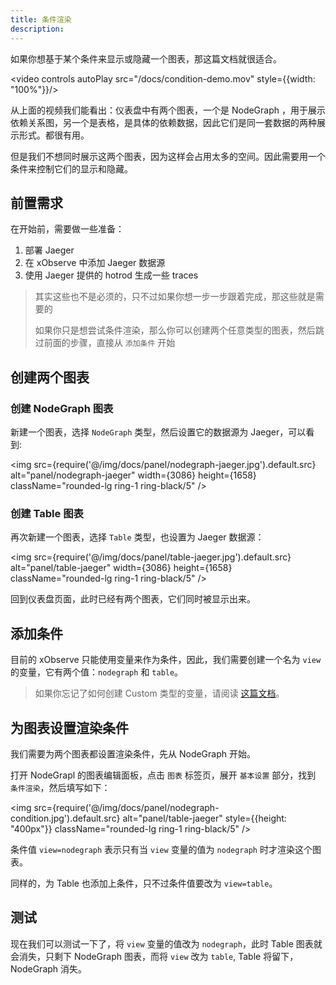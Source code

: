 ```yaml
---
title: 条件渲染
description: 
---
```


如果你想基于某个条件来显示或隐藏一个图表，那这篇文档就很适合。

<video controls autoPlay src="/docs/condition-demo.mov" style={{width: "100%"}}/>


从上面的视频我们能看出：仪表盘中有两个图表，一个是 NodeGraph ，用于展示依赖关系图，另一个是表格，是具体的依赖数据，因此它们是同一套数据的两种展示形式。都很有用。

但是我们不想同时展示这两个图表，因为这样会占用太多的空间。因此需要用一个条件来控制它们的显示和隐藏。


## 前置需求

在开始前，需要做一些准备：

1. 部署 Jaeger
2. 在 xObserve 中添加 Jaeger 数据源
3. 使用 Jaeger 提供的 hotrod 生成一些 traces

> 其实这些也不是必须的，只不过如果你想一步一步跟着完成，那这些就是需要的
>
> 如果你只是想尝试条件渲染，那么你可以创建两个任意类型的图表，然后跳过前面的步骤，直接从 `添加条件` 开始


## 创建两个图表

### 创建 NodeGraph 图表

新建一个图表，选择 `NodeGraph` 类型，然后设置它的数据源为 Jaeger，可以看到: 

<img src={require('@/img/docs/panel/nodegraph-jaeger.jpg').default.src} alt="panel/nodegraph-jaeger" width={3086} height={1658} className="rounded-lg ring-1 ring-black/5" />


### 创建 Table 图表

再次新建一个图表，选择 `Table` 类型，也设置为 Jaeger 数据源： 

<img src={require('@/img/docs/panel/table-jaeger.jpg').default.src} alt="panel/table-jaeger" width={3086} height={1658} className="rounded-lg ring-1 ring-black/5" />


回到仪表盘页面，此时已经有两个图表，它们同时被显示出来。

## 添加条件

目前的 xObserve 只能使用变量来作为条件，因此，我们需要创建一个名为 `view` 的变量，它有两个值：`nodegraph` 和 `table`。

> 如果你忘记了如何创建 Custom 类型的变量，请阅读 [这篇文档](/docs/tutorial-variables#create-a-variable)。

## 为图表设置渲染条件

我们需要为两个图表都设置渲染条件，先从 NodeGraph 开始。

打开 NodeGrapl 的图表编辑面板，点击 `图表` 标签页，展开 `基本设置` 部分，找到 `条件渲染`，然后填写如下：

<img src={require('@/img/docs/panel/nodegraph-condition.jpg').default.src} alt="panel/table-jaeger" style={{height: "400px"}} className="rounded-lg ring-1 ring-black/5" />


条件值 `view=nodegraph` 表示只有当 `view` 变量的值为 `nodegraph` 时才渲染这个图表。

同样的，为 Table 也添加上条件，只不过条件值要改为 `view=table`。


## 测试

现在我们可以测试一下了，将 `view` 变量的值改为 `nodegraph`，此时 Table 图表就会消失，只剩下 NodeGraph 图表，而将 `view` 改为 `table`, Table 将留下， NodeGraph 消失。
